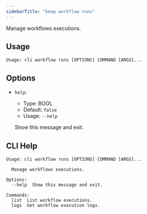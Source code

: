 ```yaml
---
sidebarTitle: "keep workflow runs"
---
```


Manage workflows executions.

## Usage

```
Usage: cli workflow runs [OPTIONS] COMMAND [ARGS]...
```

## Options
* `help`:
  * Type: BOOL
  * Default: `false`
  * Usage: `--help`

  Show this message and exit.



## CLI Help

```
Usage: cli workflow runs [OPTIONS] COMMAND [ARGS]...

  Manage workflows executions.

Options:
  --help  Show this message and exit.

Commands:
  list  List workflow executions.
  logs  Get workflow execution logs.
```

